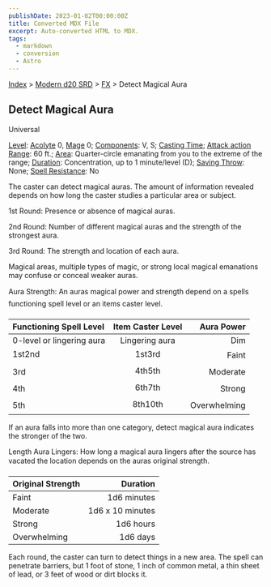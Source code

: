```yaml
---
publishDate: 2023-01-02T00:00:00Z
title: Converted MDX File
excerpt: Auto-converted HTML to MDX.
tags:
  - markdown
  - conversion
  - Astro
---
```






[Index](-index) > [Modern d20 SRD](modern-d20-srd-index) > [FX](modern-d20-srd-fx-index) > Detect Magical Aura




## Detect Magical Aura


Universal


[Level](modern-d20-srd-fx-level): [Acolyte](modern-d20-srd-classes-advanced-acolyte) 0, [Mage](modern-d20-srd-classes-advanced-mage) 0; [Components](modern-d20-srd-fx-components): V, S; [Casting Time](modern-d20-srd-fx-casting-time); [Attack action](modern-d20-srd-combat-attack-actions) [Range](modern-d20-srd-fx-range): 60 ft.; [Area](modern-d20-srd-fx-area): Quarter-circle emanating from you to the extreme of the range; [Duration](modern-d20-srd-fx-duration):  Concentration, up to 1 minute/level (D); [Saving Throw](modern-d20-srd-basics-saving-throws): None; [Spell Resistance](modern-d20-srd-special-abilities-spell-resistance): No


The caster can detect magical auras. The amount of information revealed depends on how long the caster studies a particular area or subject.


1st Round: Presence or absence of magical auras.


2nd Round: Number of different magical auras and the strength of the strongest aura.


3rd Round: The strength and location of each aura.


Magical areas, multiple types of magic, or strong local magical emanations may confuse or conceal weaker auras.



Aura Strength: An auras magical power and strength depend on a spells functioning spell level or an items caster level.


| Functioning Spell Level | Item Caster Level | Aura Power |
| :------------------------- | :-------------------: | ------------: |
| 0-level or lingering aura | Lingering aura | Dim |
| 1st2nd | 1st3rd | Faint |
| 3rd | 4th5th | Moderate |
| 4th | 6th7th | Strong |
| 5th | 8th10th | Overwhelming |




If an aura falls into more than one category, detect magical aura indicates the stronger of the two.



Length Aura Lingers: How long a magical aura lingers after the source has
  vacated the location depends on the auras original strength.



| Original Strength | Duration |
| :------------------- | ----------: |
| Faint | 1d6 minutes |
| Moderate | 1d6 x 10 minutes |
| Strong | 1d6 hours |
| Overwhelming | 1d6 days |




Each round, the caster can turn to detect things in a new area. The spell can penetrate barriers, but 1 foot of stone, 1 inch of common metal, a thin sheet of lead, or 3 feet of wood or dirt blocks it.





